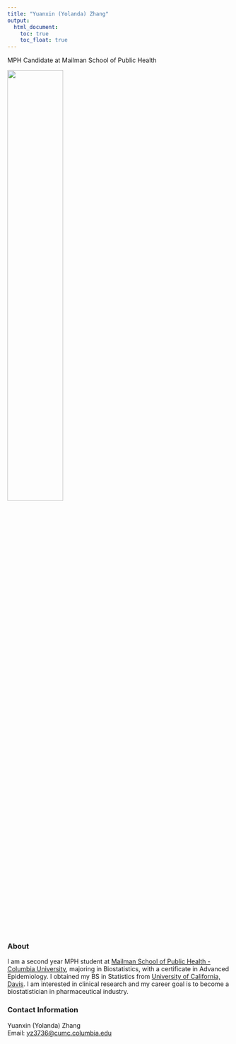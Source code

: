 ```yaml
---
title: "Yuanxin (Yolanda) Zhang"
output:
  html_document:
    toc: true
    toc_float: true
---
```

MPH Candidate at Mailman School of Public Health

<img src="image/Yolanda.JPG" style="width:50%">

### About
I am a second year MPH student at [Mailman School of Public Health - Columbia University](https://www.publichealth.columbia.edu/), majoring in Biostatistics, with a certificate in Advanced Epidemiology. I obtained my BS in Statistics from [University of California, Davis](https://www.ucdavis.edu/). I am interested in clinical research and my career goal is to become a biostatistician in pharmaceutical industry.

### Contact Information
Yuanxin (Yolanda) Zhang\
Email: [yz3736@cumc.columbia.edu](mailto: yz3736@cumc.columbia.edu)
